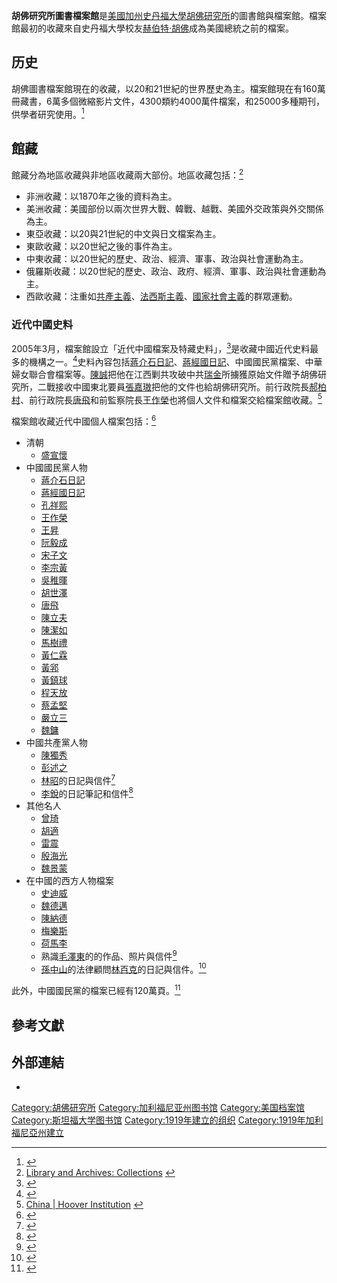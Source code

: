 '''胡佛研究所圖書檔案館'''是[[美國|美國]][[加州|加州]][[史丹福大學|史丹福大學]][[胡佛研究所|胡佛研究所]]的圖書館與檔案館。檔案館最初的收藏來自史丹福大學校友[[赫伯特·胡佛|赫伯特·胡佛]]成為美國總統之前的檔案。

==历史==
胡佛圖書檔案館現在的收藏，以20和21世紀的世界歷史為主。檔案館現在有160萬冊藏書，6萬多個微縮影片文件，4300類約4000萬件檔案，和25000多種期刊，供學者研究使用。<ref>{{cite news | title=美國胡佛研究所藏著中國秘密 代管兩蔣日記(圖) | date=2010年10月19日 | url=http://history.people.com.cn/GB/198305/198865/12996201.html | publisher=人民網 | access-date=2013-11-27 | archive-url=https://web.archive.org/web/20120305210446/http://history.people.com.cn/GB/198305/198865/12996201.html | archive-date=2012-03-05 | dead-url=no }}</ref>

==館藏==
館藏分為地區收藏與非地區收藏兩大部份。地區收藏包括：<ref>[http://media.hoover.org/library-and-archives/collections Library and Archives: Collections] {{Wayback|url=http://media.hoover.org/library-and-archives/collections |date=20140828094259 }}{{en}}</ref>
* 非洲收藏：以1870年之後的資料為主。
* 美洲收藏：美國部份以兩次世界大戰、韓戰、越戰、美國外交政策與外交關係為主。
* 東亞收藏：以20與21世紀的中文與日文檔案為主。
* 東歐收藏：以20世紀之後的事件為主。
* 中東收藏：以20世紀的歷史、政治、經濟、軍事、政治與社會運動為主。
* 俄羅斯收藏：以20世紀的歷史、政治、政府、經濟、軍事、政治與社會運動為主。
* 西歐收藏：注重如[[共產主義|共產主義]]、[[法西斯主義|法西斯主義]]、[[國家社會主義|國家社會主義]]的群眾運動。

===近代中國史料===
2005年3月，檔案館設立「近代中國檔案及特藏史料」，<ref>{{Cite news | url=http://gb.cri.cn/1321/2009/07/27/1766s2574502.htm | title=（記者手記）穿梭史丹福大學胡佛研究院 | date=2009-07-27 | author=招思虹 | publisher=中國國際廣播電台 | access-date=2014-09-15 | archive-url=https://web.archive.org/web/20140915051339/http://gb.cri.cn/1321/2009/07/27/1766s2574502.htm | archive-date=2014-09-15 | dead-url=no }}</ref>是收藏中國近代史料最多的機構之一。<ref>{{cite news | url=http://dailynews.sina.com/gb/news/usa/uslocal/singtao/20110428/09142408688.html | title=史大辛亥百年史料展揭幕 | date=2011年4月28日 | work=星島日報 | access-date=2014-09-15 | archive-url=https://web.archive.org/web/20140915051221/http://dailynews.sina.com/gb/news/usa/uslocal/singtao/20110428/09142408688.html | archive-date=2014-09-15 | dead-url=no }}</ref>史料內容包括[[蔣介石日記|蔣介石日記]]、[[蔣經國日記|蔣經國日記]]、中國國民黨檔案、中華婦女聯合會檔案等。[[陳誠|陳誠]]把他在江西剿共攻破中共[[瑞金|瑞金]]所擄獲原始文件贈予胡佛研究所，二戰接收中國東北要員[[張嘉璈|張嘉璈]]把他的文件也給胡佛研究所。前行政院長[[郝柏村|郝柏村]]、前行政院長[[唐飛|唐飛]]和前監察院長[[王作榮|王作榮]]也將個人文件和檔案交給檔案館收藏。<ref name="中國檔案">[http://media.hoover.org/library-and-archives/collections/east-asia/china China | Hoover Institution] {{Wayback|url=http://media.hoover.org/library-and-archives/collections/east-asia/china |date=20140828193239 }}{{en}}</ref>

檔案館收藏近代中國個人檔案包括：<ref>{{Cite web| url=http://scid.stanford.edu/system/files/AAA-%20%E8%92%8B%E4%BB%8B%E7%9F%B3%E4%B8%8E%E8%94%A3%E4%BB%8B%E7%9F%B3%E6%97%A5%E8%A8%98%20%28April%202014%29.pdf| format=PDF| title=從蔣介石日記看蔣介石| author=郭岱君| publisher=[[斯坦福大学|斯坦福大学]]国际发展中心| deadurl=yes| archiveurl=https://web.archive.org/web/20140915051655/http://scid.stanford.edu/system/files/AAA-%20%E8%92%8B%E4%BB%8B%E7%9F%B3%E4%B8%8E%E8%94%A3%E4%BB%8B%E7%9F%B3%E6%97%A5%E8%A8%98%20%28April%202014%29.pdf| archivedate=2014-09-15}}</ref>
* 清朝
** [[盛宣懷|盛宣懷]] 
* 中國國民黨人物
** [[蔣介石日記|蔣介石日記]]
** [[蔣經國日記|蔣經國日記]]
** [[孔祥熙|孔祥熙]]
** [[王作榮|王作榮]]
** [[王昇|王昇]]
** [[阮毅成|阮毅成]]
** [[宋子文|宋子文]]
** [[李宗黃|李宗黃]]
** [[吳稚暉|吳稚暉]]
** [[胡世澤|胡世澤]]
** [[唐飛|唐飛]]
** [[陳立夫|陳立夫]]
** [[陳潔如|陳潔如]]
** [[馬樹禮|馬樹禮]]
** [[黃仁霖|黃仁霖]]
** [[黃郛|黃郛]]
** [[黃鎮球|黃鎮球]]
** [[程天放|程天放]]
** [[蔡孟堅|蔡孟堅]]
** [[嚴立三|嚴立三]]
** [[魏鏞|魏鏞]]
* 中國共產黨人物
** [[陳獨秀|陳獨秀]]
** [[彭述之|彭述之]]
** [[林昭|林昭]]的日記與信件<ref>{{cite web | url=http://www.hoover.org/library-and-archives/acquisitions/28945 | title=''Letters and diaries of Chinese political activist Lin Zhao opened at the Hoover Institution Archives | publisher=Hoover Institution | date=November 11, 2009 | access-date=2013-11-29 | archive-url=https://web.archive.org/web/20131203001921/http://www.hoover.org/library-and-archives/acquisitions/28945 | archive-date=2013-12-03 | dead-url=no }}{{en}}</ref>
** [[李銳_(1917年)|李銳]]的日記筆記和信件<ref>{{cite news | url=https://cn.nytimes.com/china/20190221/china-li-rui-funeral/zh-hant/ | title=李銳葬禮上的哀悼與爭議 | author=儲百亮 | date=2019年2月21日 | newspaper=[[紐約時報|紐約時報]]中文網 | access-date=2019年3月23日 | archive-url=https://web.archive.org/web/20190221145020/https://cn.nytimes.com/china/20190221/china-li-rui-funeral/zh-hant/ | archive-date=2019年2月21日 | dead-url=no }}</ref>
* 其他名人
** [[曾琦|曾琦]]
** [[胡適|胡適]]
** [[雷震_(中华民国政治人物)|雷震]]
** [[殷海光|殷海光]] 
** [[魏景蒙|魏景蒙]]
* 在中國的西方人物檔案
** [[史迪威|史迪威]]
** [[魏德邁|魏德邁]]
** [[陳納德|陳納德]]
** [[梅樂斯|梅樂斯]]
** [[荷馬李|荷馬李]]
** 熟識[[毛澤東|毛澤東]]的{{link-en|海倫·史諾|Helen Foster Snow}}的作品、照片與信件<ref>{{cite web | url=http://www.oac.cdlib.org/findaid/ark:/13030/tf5c600413/ | title=Register of the Nym Wales papers, 1931-1998 | access-date=2014-05-16 | archive-url=https://web.archive.org/web/20140226174439/http://www.oac.cdlib.org/findaid/ark:/13030/tf5c600413/ | archive-date=2014-02-26 | dead-url=no }}{{en}}</ref>
**[[孫中山|孫中山]]的法律顧問[[林百克|林百克]]的日記與信件。<ref>{{cite web | url=http://www.oac.cdlib.org/findaid/ark:/13030/tf4j49n6ww/ | title=Register of the Paul Myron Wentworth Linebarger Papers, 1889-1939 | access-date=2014-05-16 | archive-url=https://web.archive.org/web/20140517114928/http://www.oac.cdlib.org/findaid/ark:/13030/tf4j49n6ww/ | archive-date=2014-05-17 | dead-url=no }}{{en}}</ref>

此外，中國國民黨的檔案已經有120萬頁。<ref>{{Cite web | url=http://www.rfa.org/cantonese/features/history/feature_chiang-06152011115445.html | title=蔣介石日記 （1）--不為人知的一面 | date=2011-06-15 | author=何山 | publisher=[[自由亞洲電台|自由亞洲電台]] | access-date=2014-09-15 | archive-url=https://web.archive.org/web/20150518031243/http://www.rfa.org/cantonese/features/history/feature_chiang-06152011115445.html | archive-date=2015-05-18 | dead-url=no }}</ref>

==參考文獻==
{{reflist}}

{{斯坦福大学}}
{{Authority control}}
[[Category:胡佛研究所|Category:胡佛研究所]]
[[Category:加利福尼亚州图书馆|Category:加利福尼亚州图书馆]]
[[Category:美国档案馆|Category:美国档案馆]]
[[Category:斯坦福大学图书馆|Category:斯坦福大学图书馆]]
[[Category:1919年建立的组织|Category:1919年建立的组织]]
[[Category:1919年加利福尼亞州建立|Category:1919年加利福尼亞州建立]]

==外部連結==
* {{Official website|http://www.hoover.org/library-and-archives}}